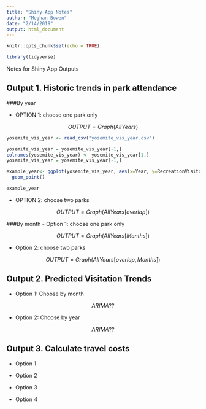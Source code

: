 ```yaml
---
title: "Shiny App Notes"
author: "Meghan Bowen"
date: "2/14/2019"
output: html_document
---
```


```r
knitr::opts_chunk$set(echo = TRUE)
```

```r

library(tidyverse)

```


Notes for Shiny App Outputs

## Output 1. Historic trends in park attendance

###By year

- OPTION 1: choose one park only

$$OUTPUT = Graph(AllYears)$$

```r

yosemite_vis_year <- read_csv("yosemite_vis_year.csv") 

yosemite_vis_year = yosemite_vis_year[-1,]
colnames(yosemite_vis_year) <- yosemite_vis_year[1,]
yosemite_vis_year = yosemite_vis_year[-1,]

example_year<- ggplot(yosemite_vis_year, aes(x=Year, y=RecreationVisitors))+
  geom_point()

example_year

```


- OPTION 2: choose two parks

$$OUTPUT = Graph(AllYears[overlap])$$

###By month
- Option 1: choose one park only

$$OUTPUT = Graph(AllYears[Months])$$

- Option 2: choose two parks

$$OUTPUT = Graph(AllYears[overlap,Months])$$

## Output 2. Predicted Visitation Trends

- Option 1: Choose by month

$$ARIMA ??$$

- Option 2: Choose by year

$$ARIMA??$$

## Output 3. Calculate travel costs

- Option 1

- Option 2

- Option 3

- Option 4

